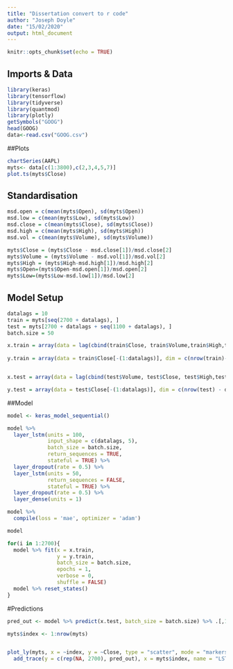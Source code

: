 ```yaml
---
title: "Dissertation convert to r code"
author: "Joseph Doyle"
date: "15/02/2020"
output: html_document
---
```


```r
knitr::opts_chunk$set(echo = TRUE)
```

## Imports & Data 

```r
library(keras)
library(tensorflow)
library(tidyverse)
library(quantmod)
library(plotly)
getSymbols("GOOG")
head(GOOG)
data<-read.csv("GOOG.csv")

```

##Plots


```r
chartSeries(AAPL)
myts<- data[c(1:3800),c(2,3,4,5,7)]
plot.ts(myts$Close)
```
## Standardisation

```r
msd.open = c(mean(myts$Open), sd(myts$Open))
msd.low = c(mean(myts$Low), sd(myts$Low))
msd.close = c(mean(myts$Close), sd(myts$Close))
msd.high = c(mean(myts$High), sd(myts$High))
msd.vol = c(mean(myts$Volume), sd(myts$Volume))

myts$Close = (myts$Close - msd.close[1])/msd.close[2]
myts$Volume = (myts$Volume - msd.vol[1])/msd.vol[2]
myts$High = (myts$High-msd.high[1])/msd.high[2]
myts$Open=(myts$Open-msd.open[1])/msd.open[2]
myts$Low=(myts$Low-msd.low[1])/msd.low[2]

```
## Model Setup
```r

datalags = 10
train = myts[seq(2700 + datalags), ]
test = myts[2700 + datalags + seq(1100 + datalags), ]
batch.size = 50

x.train = array(data = lag(cbind(train$Close, train$Volume,train$High,train$Open,train$Low), datalags)[-(1:datalags), ], dim = c(nrow(train) - datalags,
                                                                                                                                 datalags, 5))
y.train = array(data = train$Close[-(1:datalags)], dim = c(nrow(train)-datalags, 1))


x.test = array(data = lag(cbind(test$Volume, test$Close, test$High,test$Open,test$Low),datalags)[-(1:datalags), ], dim = c(nrow(test) - datalags, datalags, 5))

y.test = array(data = test$Close[-(1:datalags)], dim = c(nrow(test) - datalags, 1))
```

##Model
```r
model <- keras_model_sequential()

model %>%
  layer_lstm(units = 100,
             input_shape = c(datalags, 5),
             batch_size = batch.size,
             return_sequences = TRUE,
             stateful = TRUE) %>%
  layer_dropout(rate = 0.5) %>%
  layer_lstm(units = 50,
             return_sequences = FALSE,
             stateful = TRUE) %>%
  layer_dropout(rate = 0.5) %>%
  layer_dense(units = 1)

model %>%
  compile(loss = 'mae', optimizer = 'adam')

model

for(i in 1:2700){
  model %>% fit(x = x.train,
                y = y.train,
                batch_size = batch.size,
                epochs = 1,
                verbose = 0,
                shuffle = FALSE)
  model %>% reset_states()
}
```
#Predictions

```r
pred_out <- model %>% predict(x.test, batch_size = batch.size) %>% .[,1]

myts$index <- 1:nrow(myts) 


plot_ly(myts, x = ~index, y = ~Close, type = "scatter", mode = "markers", color = ~Volume) %>%
  add_trace(y = c(rep(NA, 2700), pred_out), x = myts$index, name = "LSTM prediction", mode = "lines")
```
